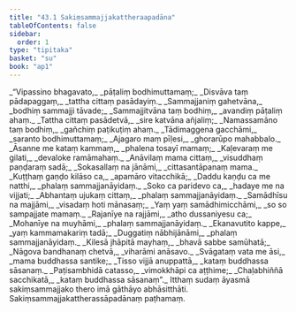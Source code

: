 ```yaml
---
title: "43.1 Sakiṃsammajjakattheraapadāna"
tableOfContents: false
sidebar:
  order: 1
type: "tipitaka"
basket: "su"
book: "ap1"
---
```



<DynamicBreadcrumb />

<Division number="1" book="ap1" bookNo="20" page="429">

<Paragraph number="5470" type="verses" book="ap1">
_“Vipassino bhagavato,_  
_pāṭaliṃ bodhimuttamaṃ;_  
_Disvāva taṃ pādapaggaṃ,_  
_tattha cittaṃ pasādayiṃ._  

</Paragraph>

</Division>
<Division number="2" book="ap1" bookNo="20" page="429">

<Paragraph number="5471" type="verses" book="ap1">
_Sammajjaniṃ gahetvāna,_  
_bodhiṃ sammajji tāvade;_  
_Sammajjitvāna taṃ bodhiṃ,_  
_avandiṃ pāṭaliṃ ahaṃ._  

</Paragraph>

</Division>
<Division number="3" book="ap1" bookNo="20" page="429">

<Paragraph number="5472" type="verses" book="ap1">
_Tattha cittaṃ pasādetvā,_  
_sire katvāna añjaliṃ;_  
_Namassamāno taṃ bodhiṃ,_  
_gañchiṃ paṭikuṭiṃ ahaṃ._  

</Paragraph>

</Division>
<Division number="4" book="ap1" bookNo="20" page="429">

<Paragraph number="5473" type="verses" book="ap1">
_Tādimaggena gacchāmi,_  
_saranto bodhimuttamaṃ;_  
_Ajagaro maṃ pīḷesi,_  
_ghorarūpo mahabbalo._  

</Paragraph>

</Division>
<Division number="5" book="ap1" bookNo="20" page="429">

<Paragraph number="5474" type="verses" book="ap1">
_Āsanne me kataṃ kammaṃ,_  
_phalena tosayī mamaṃ;_  
_Kaḷevaraṃ me gilati,_  
_devaloke ramāmahaṃ._  

</Paragraph>

</Division>
<Division number="6" book="ap1" bookNo="20" page="429">

<Paragraph number="5475" type="verses" book="ap1">
_Anāvilaṃ mama cittaṃ,_  
_visuddhaṃ paṇḍaraṃ sadā;_  
_Sokasallaṃ na jānāmi,_  
_cittasantāpanaṃ mama._  

</Paragraph>

</Division>
<Division number="7" book="ap1" bookNo="20" page="429">

<Paragraph number="5476" type="verses" book="ap1">
_Kuṭṭhaṃ gaṇḍo kilāso ca,_  
_apamāro vitacchikā;_  
_Daddu kaṇḍu ca me natthi,_  
_phalaṃ sammajjanāyidaṃ._  

</Paragraph>

</Division>
<Division number="8" book="ap1" bookNo="20" page="429">

<Paragraph number="5477" type="verses" book="ap1">
_Soko ca paridevo ca,_  
_hadaye me na vijjati;_  
_Abhantaṃ ujukaṃ cittaṃ,_  
_phalaṃ sammajjanāyidaṃ._  

</Paragraph>

</Division>
<Division number="9" book="ap1" bookNo="20" page="429">

<Paragraph number="5478" type="verses" book="ap1">
_Samādhīsu na majjāmi,_  
_visadaṃ hoti mānasaṃ;_  
_Yaṃ yaṃ samādhimicchāmi,_  
_so so sampajjate mamaṃ._  

</Paragraph>

</Division>
<Division number="10" book="ap1" bookNo="20" page="429">

<Paragraph number="5479" type="verses" book="ap1">
_Rajanīye na rajjāmi,_  
_atho dussaniyesu ca;_  
_Mohanīye na muyhāmi,_  
_phalaṃ sammajjanāyidaṃ._  

</Paragraph>

</Division>
<Division number="11" book="ap1" bookNo="20" page="429">

<Paragraph number="5480" type="verses" book="ap1">
_Ekanavutito kappe,_  
_yaṃ kammamakariṃ tadā;_  
_Duggatiṃ nābhijānāmi,_  
_phalaṃ sammajjanāyidaṃ._  

</Paragraph>

</Division>
<Division number="12" book="ap1" bookNo="20" page="430">

<Paragraph number="5481" type="verses" book="ap1">
_Kilesā jhāpitā mayhaṃ,_  
_bhavā sabbe samūhatā;_  
_Nāgova bandhanaṃ chetvā,_  
_viharāmi anāsavo._  

</Paragraph>

</Division>
<Division number="13" book="ap1" bookNo="20" page="430">

<Paragraph number="5482" type="verses" book="ap1">
_Svāgataṃ vata me āsi,_  
_mama buddhassa santike;_  
_Tisso vijjā anuppattā,_  
_kataṃ buddhassa sāsanaṃ._  

</Paragraph>

</Division>
<Division number="14" book="ap1" bookNo="20" page="430">

<Paragraph number="5483" type="verses" book="ap1">
_Paṭisambhidā catasso,_  
_vimokkhāpi ca aṭṭhime;_  
_Chaḷabhiññā sacchikatā,_  
_kataṃ buddhassa sāsanaṃ”._  

</Paragraph>

<Paragraph number="5484" book="ap1">
Itthaṃ sudaṃ āyasmā sakiṃsammajjako thero imā gāthāyo abhāsitthāti.

</Paragraph>
</Division>

<Paragraph number="5485" type="center" book="ap1">
Sakiṃsammajjakattherassāpadānaṃ paṭhamaṃ.
</Paragraph>